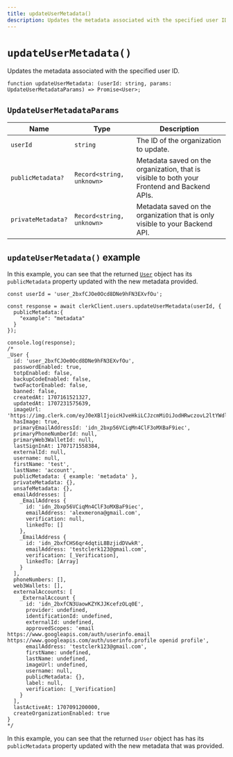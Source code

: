 ```yaml
---
title: updateUserMetadata()
description: Updates the metadata associated with the specified user ID.
---
```


# `updateUserMetadata()`

Updates the metadata associated with the specified user ID.

```tsx
function updateUserMetadata: (userId: string, params: UpdateUserMetadataParams) => Promise<User>;
```

## `UpdateUserMetadataParams`

| Name | Type	| Description |
| --- | --- | --- |
| `userId` | `string` | The ID of the organization to update. |
| `publicMetadata?` | `Record<string, unknown>` | Metadata saved on the organization, that is visible to both your Frontend and Backend APIs. |
| `privateMetadata?` | `Record<string, unknown>` | Metadata saved on the organization that is only visible to your Backend API. |

## `updateUserMetadata()` example

In this example, you can see that the returned [`User`](/docs/references/backend/types/backend-user) object has its `publicMetadata` property updated with the new metadata provided. 

```tsx {3-6, 30}
const userId = 'user_2bxfCJOe0Ocd8DNe9hFN3EXvfOu';

const response = await clerkClient.users.updateUserMetadata(userId, {
  publicMetadata:{
    "example": "metadata"
  }
});

console.log(response);
/*
_User {
  id: 'user_2bxfCJOe0Ocd8DNe9hFN3EXvfOu',
  passwordEnabled: true,
  totpEnabled: false,
  backupCodeEnabled: false,
  twoFactorEnabled: false,
  banned: false,
  createdAt: 1707161521327,
  updatedAt: 1707231575639,
  imageUrl: 'https://img.clerk.com/eyJ0eXBlIjoicHJveHkiLCJzcmMiOiJodHRwczovL2ltYWdlcy5jbGVyay5kZXYvb2F1dGhfZ29vZ2xlL2ltZ18yYnhmQ0pqZ3Yzb21rMzNHU3lZTzJhWEFvc1AifQ',
  hasImage: true,
  primaryEmailAddressId: 'idn_2bxp56VCiqMn4ClF3oMXBaF9iec',
  primaryPhoneNumberId: null,
  primaryWeb3WalletId: null,
  lastSignInAt: 1707171558384,
  externalId: null,
  username: null,
  firstName: 'test',
  lastName: 'account',
  publicMetadata: { example: 'metadata' },
  privateMetadata: {},
  unsafeMetadata: {},
  emailAddresses: [
    _EmailAddress {
      id: 'idn_2bxp56VCiqMn4ClF3oMXBaF9iec',
      emailAddress: 'alexmerona@gmail.com',
      verification: null,
      linkedTo: []
    },
    _EmailAddress {
      id: 'idn_2bxfCHS6qr4dqtiL8BzjidDVwkR',
      emailAddress: 'testclerk123@gmail.com',
      verification: [_Verification],
      linkedTo: [Array]
    }
  ],
  phoneNumbers: [],
  web3Wallets: [],
  externalAccounts: [
    _ExternalAccount {
      id: 'idn_2bxfCN3UaowKZYKJJKcefzOLq0E',
      provider: undefined,
      identificationId: undefined,
      externalId: undefined,
      approvedScopes: 'email https://www.googleapis.com/auth/userinfo.email https://www.googleapis.com/auth/userinfo.profile openid profile',
      emailAddress: 'testclerk123@gmail.com',
      firstName: undefined,
      lastName: undefined,
      imageUrl: undefined,
      username: null,
      publicMetadata: {},
      label: null,
      verification: [_Verification]
    }
  ],
  lastActiveAt: 1707091200000,
  createOrganizationEnabled: true
}
*/
```

In this example, you can see that the returned `User` object has has its `publicMetadata` property updated with the new metadata that was provided.